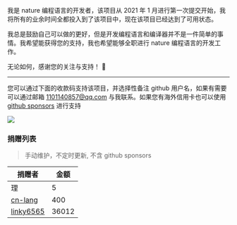 我是 nature 编程语言的开发者，该项目从 2021 年 1 月进行第一次提交开始，我将所有的业余时间全都投入到了该项目中，现在该项目已经达到了可用状态。

我总是鼓励自己可以做的更好，但是开发编程语言和编译器并不是一件简单的事情。我希望能获得您的支持，我也希望能够全职进行 nature 编程语言的开发工作。

无论如何，感谢您的关注与支持！ 🙏

---

您可以通过下面的收款码支持该项目，并选择性备注 github 用户名，如果有需要可以通过邮箱 1101140857@qq.com 与我联系。如果您有海外信用卡也可以使用 [github sponsors](https://github.com/sponsors/weiwenhao) 进行支持 

![](https://raw.githubusercontent.com/weiwenhao/pictures/main/87f666d4d8ef610b089967bb0e95bc0f.png)


### 捐赠列表

> 手动维护，不定时更新, 不含 github sponsors

| 捐赠者                                       | 金额  |
| ----------------------------------------- | ----- |
| 理                                         | 5     |
| [cn-lang](https://github.com/cn-lang)     | 400   | 
| [linky6565](https://github.com/linky6565) | 36012 | 
